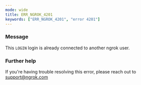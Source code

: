```yaml
---
mode: wide
title: ERR_NGROK_4201
keywords: ["ERR_NGROK_4201", "error 4201"]
---
```



### Message

This `LOGIN` login is already connected to another ngrok user.

<ErrorDetails />

### Further help

If you're having trouble resolving this error, please reach out to [support@ngrok.com](mailto:support@ngrok.com?subject=Help%20with%20ERR_NGROK_4201)
